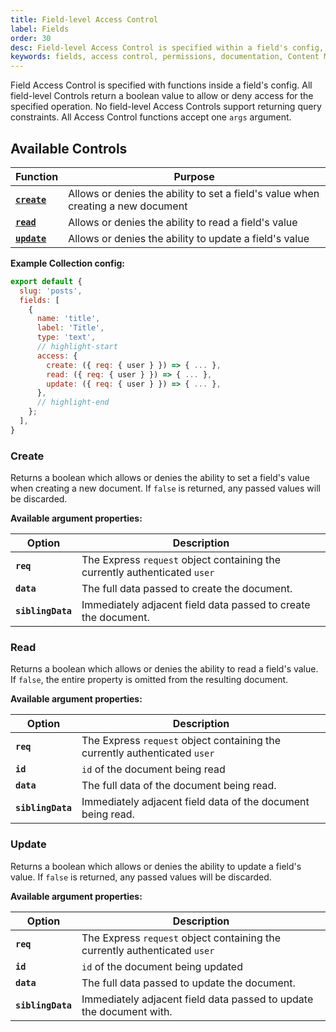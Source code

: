 ```yaml
---
title: Field-level Access Control
label: Fields
order: 30
desc: Field-level Access Control is specified within a field's config, and allows you to define which users can create, read or update Fields.
keywords: fields, access control, permissions, documentation, Content Management System, cms, headless, javascript, node, react, express
---
```


Field Access Control is specified with functions inside a field's config. All field-level Controls return a boolean value to allow or deny access for the specified operation. No field-level Access Controls support returning query constraints. All Access Control functions accept one `args` argument.

## Available Controls

| Function                 | Purpose |
| ------------------------ | ------- |
| **[`create`](#create)**  | Allows or denies the ability to set a field's value when creating a new document |
| **[`read`](#read)**      | Allows or denies the ability to read a field's value |
| **[`update`](#update)**  | Allows or denies the ability to update a field's value |

**Example Collection config:**
```js
export default {
  slug: 'posts',
  fields: [
    {
      name: 'title',
      label: 'Title',
      type: 'text',
      // highlight-start
      access: {
        create: ({ req: { user } }) => { ... },
        read: ({ req: { user } }) => { ... },
        update: ({ req: { user } }) => { ... },
      },
      // highlight-end
    };
  ],
}
```

### Create

Returns a boolean which allows or denies the ability to set a field's value when creating a new document. If `false` is returned, any passed values will be discarded.

**Available argument properties:**

| Option            | Description |
| ----------------- | ----------- |
| **`req`**         | The Express `request` object containing the currently authenticated `user` |
| **`data`**        | The full data passed to create the document. |
| **`siblingData`** | Immediately adjacent field data passed to create the document. |

### Read

Returns a boolean which allows or denies the ability to read a field's value. If `false`, the entire property is omitted from the resulting document.

**Available argument properties:**

| Option            | Description |
| ----------------- | ----------- |
| **`req`**         | The Express `request` object containing the currently authenticated `user` |
| **`id`**          | `id` of the document being read |
| **`data`**        | The full data of the document being read. |
| **`siblingData`** | Immediately adjacent field data of the document being read. |

### Update

Returns a boolean which allows or denies the ability to update a field's value. If `false` is returned, any passed values will be discarded.

**Available argument properties:**

| Option            | Description |
| ----------------- | ----------- |
| **`req`**         | The Express `request` object containing the currently authenticated `user` |
| **`id`**          | `id` of the document being updated |
| **`data`**        | The full data passed to update the document. |
| **`siblingData`** | Immediately adjacent field data passed to update the document with. |
